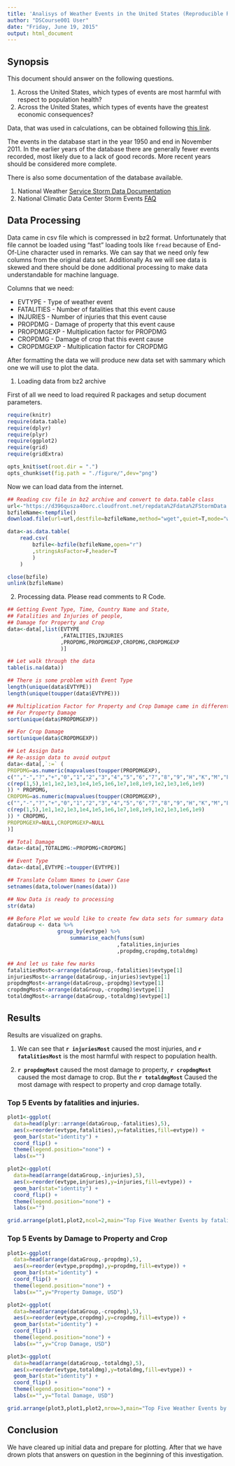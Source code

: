 ```yaml
---
title: 'Analisys of Weather Events in the United States (Reproducible Research: Peer Assessment 2)'
author: "DSCourse001 User"
date: "Friday, June 19, 2015"
output: html_document
---
```


## Synopsis
This document should answer on the following questions.

1.  Across the United States, which types of events are most harmful with respect to population health?
2.  Across the United States, which types of events have the greatest economic consequences?

Data, that was used in calculations, can be obtained following [this link](https://d396qusza40orc.cloudfront.net/repdata%2Fdata%2FStormData.csv.bz2).

The events in the database start in the year 1950 and end in November 2011. In the earlier years of the database there are generally fewer events recorded, most likely due to a lack of good records. More recent years should be considered more complete.

There is also some documentation of the database available.

1.  National Weather [Service Storm Data Documentation](https://d396qusza40orc.cloudfront.net/repdata%2Fpeer2_doc%2Fpd01016005curr.pdf)
2.  National Climatic Data Center Storm Events [FAQ](https://d396qusza40orc.cloudfront.net/repdata%2Fpeer2_doc%2FNCDC%20Storm%20Events-FAQ%20Page.pdf)

## Data Processing
Data came in csv file which is compressed in bz2 format. Unfortunately that file cannot be loaded using "fast" loading tools like ```fread``` because of End-Of-Line character used in remarks. We can say that we need only few columns from the original data set. Additionally As we will see data is skewed and there should be done additional processing to make data understandable for machine language.

Columns that we need:

* EVTYPE - Type of weather event
* FATALITIES - Number of fatalities that this event cause
* INJURIES - Number of injuries that this event cause
* PROPDMG - Damage of property that this event cause
* PROPDMGEXP - Multiplication factor for PROPDMG
* CROPDMG - Damage of crop that this event cause
* CROPDMGEXP - Multiplication factor for CROPDMG

After formatting the data we will produce new data set with sammary which one we will use to plot the data.

1.  Loading data from bz2 archive

First of all we need to load required R packages and setup document parameters.

``` r
require(knitr)
require(data.table)
require(dplyr)
require(plyr)
require(ggplot2)
require(grid)
require(gridExtra)

opts_knit$set(root.dir = ".")
opts_chunk$set(fig.path = "./figure/",dev="png")
```

Now we can load data from the internet.

```r
## Reading csv file in bz2 archive and convert to data.table class
url<-"https://d396qusza40orc.cloudfront.net/repdata%2Fdata%2FStormData.csv.bz2"
bzfileName<-tempfile()
download.file(url=url,destfile=bzfileName,method="wget",quiet=T,mode="wb",extra=c("--no-check-certificate"))

data<-as.data.table(
    read.csv(
        bzfile<-bzfile(bzfileName,open="r")
        ,stringsAsFactor=F,header=T
        )
    )

close(bzfile)
unlink(bzfileName)
```

2.  Processing data. Please read comments to R Code.

``` r
## Getting Event Type, Time, Country Name and State,
## Fatalities and Injuries of people,
## Damage for Property and Crop
data<-data[,list(EVTYPE
                 ,FATALITIES,INJURIES
                 ,PROPDMG,PROPDMGEXP,CROPDMG,CROPDMGEXP
                 )]

## Let walk through the data
table(is.na(data))

## There is some problem with Event Type
length(unique(data$EVTYPE))
length(unique(toupper(data$EVTYPE)))

## Multiplication Factor for Property and Crop Damage came in different format
## For Property Damage
sort(unique(data$PROPDMGEXP))

## For Crop Damage
sort(unique(data$CROPDMGEXP))

## Let Assign Data
## Re-assign data to avoid output
data<-data[,`:=` (
PROPDMG=as.numeric(mapvalues(toupper(PROPDMGEXP),
c("","-","?","+","0","1","2","3","4","5","6","7","8","9","H","K","M","B"),
c(rep(1,5),1e1,1e2,1e3,1e4,1e5,1e6,1e7,1e8,1e9,1e2,1e3,1e6,1e9)
)) * PROPDMG,
CROPDMG=as.numeric(mapvalues(toupper(CROPDMGEXP),
c("","-","?","+","0","1","2","3","4","5","6","7","8","9","H","K","M","B"),
c(rep(1,5),1e1,1e2,1e3,1e4,1e5,1e6,1e7,1e8,1e9,1e2,1e3,1e6,1e9)
)) * CROPDMG,
PROPDMGEXP=NULL,CROPDMGEXP=NULL
)]

## Total Damage
data<-data[,TOTALDMG:=PROPDMG+CROPDMG]

## Event Type
data<-data[,EVTYPE:=toupper(EVTYPE)]

## Translate Column Names to Lower Case
setnames(data,tolower(names(data)))

## Now Data is ready to processing
str(data)

## Before Plot we would like to create few data sets for summary data
dataGroup <- data %>%
                group_by(evtype) %>%
                    summarise_each(funs(sum)
                                   ,fatalities,injuries
                                   ,propdmg,cropdmg,totaldmg)

## And let us take few marks
fatalitiesMost<-arrange(dataGroup,-fatalities)$evtype[1]
injuriesMost<-arrange(dataGroup,-injuries)$evtype[1]
propdmgMost<-arrange(dataGroup,-propdmg)$evtype[1]
cropdmgMost<-arrange(dataGroup,-cropdmg)$evtype[1]
totaldmgMost<-arrange(dataGroup,-totaldmg)$evtype[1]
```

## Results

Results are visualized on graphs. 

1.  We can see that **`r injuriesMost`** caused the most injuries, and **`r fatalitiesMost`** is the most harmful with respect to population health. 

2.  **`r propdmgMost`** caused the most damage to property, **`r cropdmgMost`** caused the most damage to crop. But the **`r totaldmgMost`** Caused the most damage with respect to property and crop damage totally.

### Top 5 Events by fatalities and injuries.

``` r
plot1<-ggplot(
  data=head(plyr::arrange(dataGroup,-fatalities),5),
  aes(x=reorder(evtype,fatalities),y=fatalities,fill=evtype)) +
  geom_bar(stat="identity") +
  coord_flip() +
  theme(legend.position="none") +
  labs(x="")

plot2<-ggplot(
  data=head(arrange(dataGroup,-injuries),5),
  aes(x=reorder(evtype,injuries),y=injuries,fill=evtype)) +
  geom_bar(stat="identity") +
  coord_flip() +
  theme(legend.position="none") +
  labs(x="")

grid.arrange(plot1,plot2,ncol=2,main="Top Five Weather Events by fatalities and injuries")
```

### Top 5 Events by Damage to Property and Crop

``` r
plot1<-ggplot(
  data=head(arrange(dataGroup,-propdmg),5),
  aes(x=reorder(evtype,propdmg),y=propdmg,fill=evtype)) +
  geom_bar(stat="identity") + 
  coord_flip() +
  theme(legend.position="none") +
  labs(x="",y="Property Damage, USD")

plot2<-ggplot(
  data=head(arrange(dataGroup,-cropdmg),5),
  aes(x=reorder(evtype,cropdmg),y=cropdmg,fill=evtype)) +
  geom_bar(stat="identity") +
  coord_flip() + 
  theme(legend.position="none") +
  labs(x="",y="Crop Damage, USD")

plot3<-ggplot(
  data=head(arrange(dataGroup,-totaldmg),5),
  aes(x=reorder(evtype,totaldmg),y=totaldmg,fill=evtype)) +
  geom_bar(stat="identity") +
  coord_flip() +
  theme(legend.position="none") +
  labs(x="",y="Total Damage, USD")

grid.arrange(plot3,plot1,plot2,nrow=3,main="Top Five Weather Events by Damage to Property and Crop")
```

## Conclusion

We have cleared up initial data and prepare for plotting. After that we have drown plots that answers on question in the beginning of this investigation.